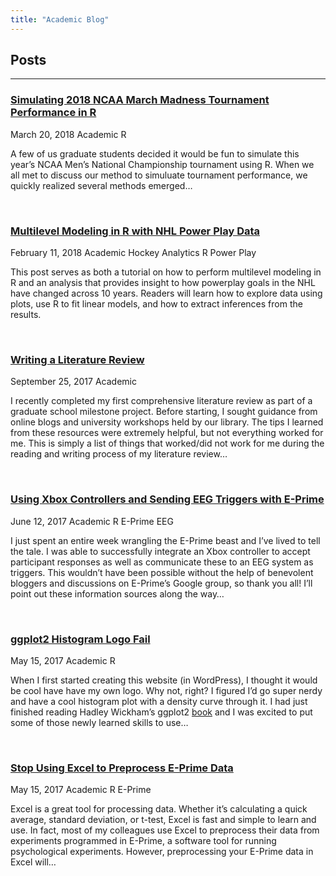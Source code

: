 ```yaml
---
title: "Academic Blog"
---
```


<h2><span class="fa fa-file-text-o" aria-hidden="true"></span> Posts</h2> 
<hr>

<!-- 2018 March Madness -->

<h3><span class="fa fa-sticky-note-o" aria-hidden="true"></span><a href="post-Simulating-2018-NCAA-March-Madness-Tournament-Performance-in-R.html" class="postLink"> Simulating 2018 NCAA March Madness Tournament Performance in R</a></h3>

<span class="glyphicon glyphicon-time"></span> March 20, 2018
<span class="label label-primary">Academic</span>
<span class="label label-default">R</span>

A few of us graduate students decided it would be fun to simulate this year's NCAA Men's National Championship tournament using R. When we all met to discuss our method to simuluate tournament performance, we quickly realized several methods emerged...

<br>

<!-- Multi-level Model NHL -->

<h3><span class="fa fa-sticky-note-o" aria-hidden="true"></span><a href="post-Multilevel-Modeling-in-R-with-NHL-Power-Play-Data.html" class="postLink"> Multilevel Modeling in R with NHL Power Play Data</a></h3>

<span class="glyphicon glyphicon-time"></span> February 11, 2018
<span class="label label-primary">Academic</span>
<span class="label label-info">Hockey Analytics</span>
<span class="label label-default">R</span>
<span class="label label-danger">Power Play</span>

This post serves as both a tutorial on how to perform multilevel modeling in R and an analysis that provides insight to how powerplay goals in the NHL have changed across 10 years. Readers will learn how to explore data using plots, use R to fit linear models, and how to extract inferences from the results.

<br>

<!-- Lit Review -->

<h3><span class="fa fa-sticky-note-o" aria-hidden="true"></span><a href="post-Writing-a-Literature-Review.html" class="postLink"> Writing a Literature Review</a></h3>

<span class="glyphicon glyphicon-time"></span> September 25, 2017
<span class="label label-primary">Academic</span>

I recently completed my first comprehensive literature review as part of a graduate school milestone project. Before starting, I sought guidance from online blogs and university workshops held by our library. The tips I learned from these resources were extremely helpful, but not everything worked for me. This is simply a list of things that worked/did not work for me during the reading and writing process of my literature review...

<br>

<!-- Xbox Controllers and Eprime -->

<h3><span class="fa fa-sticky-note-o" aria-hidden="true"></span><a href="post-Using-Xbox-Controllers-and-Sending-EEG-Triggers-with-E-Prime.html" class="postLink"> Using Xbox Controllers and Sending EEG Triggers with E-Prime</a></h3>

<span class="glyphicon glyphicon-time"></span> June 12, 2017
<span class="label label-primary">Academic</span>
<span class="label label-default">R</span>
<span class="label label-success">E-Prime</span>
<span class="label label-warning">EEG</span>

I just spent an entire week wrangling the E-Prime beast and I've lived to tell the tale. I was able to successfully integrate an Xbox controller to accept participant responses as well as communicate these to an EEG system as triggers. This wouldn't have been possible without the help of benevolent bloggers and discussions on E-Prime's Google group, so thank you all! I'll point out these information sources along the way...

<br>

<!-- ggplot2 Histogram Logo Fail -->

<h3><span class="fa fa-sticky-note-o" aria-hidden="true"></span><a href="post-ggplot2-Histogram-Logo-Fail.html" class="postLink"> ggplot2 Histogram Logo Fail</a></h3>

<span class="glyphicon glyphicon-time"></span> May 15, 2017
<span class="label label-primary">Academic</span>
<span class="label label-default">R</span>

When I first started creating this website (in WordPress), I thought it would be cool have have my own logo. Why not, right? I figured I'd go super nerdy and have a cool histogram plot with a density curve through it. I had just finished reading Hadley Wickham's ggplot2 [book](https://github.com/hadley/ggplot2-book) and I was excited to put some of those newly learned skills to use...

<br>

<!-- Stop Using Excel to Preprocess E-Prime Data -->

<h3><span class="fa fa-sticky-note-o" aria-hidden="true"></span><a href="post-Stop-Using-Excel-to-Preprocess-E-Prime-Data.html" class="postLink"> Stop Using Excel to Preprocess E-Prime Data</a></h3>

<span class="glyphicon glyphicon-time"></span> May 15, 2017
<span class="label label-primary">Academic</span>
<span class="label label-default">R</span>
<span class="label label-success">E-Prime</span>

Excel is a great tool for processing data. Whether it's calculating a quick average, standard deviation, or t-test, Excel is fast and simple to learn and use. In fact, most of my colleagues use Excel to preprocess their data from experiments programmed in E-Prime, a software tool for running psychological experiments. However, preprocessing your E-Prime data in Excel will...

<br>